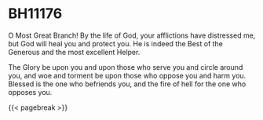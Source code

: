 # BH11176 {#sec-bh11176 .unnumbered}

O Most Great Branch! By the life of God, your afflictions have distressed me, but God will heal you and protect you. He is indeed the Best of the Generous and the most excellent Helper.

The Glory be upon you and upon those who serve you and circle around you, and woe and torment be upon those who oppose you and harm you. Blessed is the one who befriends you, and the fire of hell for the one who opposes you.

{{< pagebreak >}}
